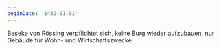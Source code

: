 ```yaml
---
beginDate: '1432-01-01'
---
```


Beseke von Rössing verpflichtet sich, keine Burg wieder aufzubauen, nur Gebäude
für Wohn- und Wirtschaftszwecke.
